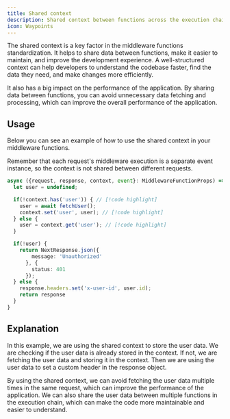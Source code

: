 ```yaml
---
title: Shared context
description: Shared context between functions across the execution chain
icon: Waypoints
---
```



The shared context is a key factor in the middleware functions standardization. It helps to share data between functions, make it easier to maintain, and improve the development experience. A well-structured context can help developers to understand the codebase faster, find the data they need, and make changes more efficiently.

<Callout>
  It also has a big impact on the performance of the application. By sharing data between functions, you can avoid unnecessary data fetching and processing, which can improve the overall performance of the application.
</Callout>

## Usage

Below you can see an example of how to use the shared context in your middleware functions.

<Callout type="warn">
  Remember that each request's middleware execution is a separate event instance, so the context is not shared between different requests.
</Callout>

```ts title="_middleware.ts"
async ({request, response, context, event}: MiddlewareFunctionProps) => {
  let user = undefined;

  if(!context.has('user')) { // [!code highlight]
    user = await fetchUser();
    context.set('user', user); // [!code highlight]
  } else {
    user = context.get('user'); // [!code highlight]
  }

  if(!user) {
    return NextResponse.json({
        message: 'Unauthorized'
      }, {
        status: 401
      });
  } else {
    response.headers.set('x-user-id', user.id);
    return response
  }
}
```

## Explanation

In this example, we are using the shared context to store the user data. We are checking if the user data is already stored in the context. If not, we are fetching the user data and storing it in the context. Then we are using the user data to set a custom header in the response object.

By using the shared context, we can avoid fetching the user data multiple times in the same request, which can improve the performance of the application. We can also share the user data between multiple functions in the execution chain, which can make the code more maintainable and easier to understand.
